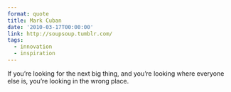 ```yaml
---
format: quote
title: Mark Cuban
date: '2010-03-17T00:00:00'
link: http://soupsoup.tumblr.com/
tags:
  - innovation
  - inspiration
---
```




If you’re looking for the next big thing, and you’re looking where everyone else is, you’re looking in the wrong place.